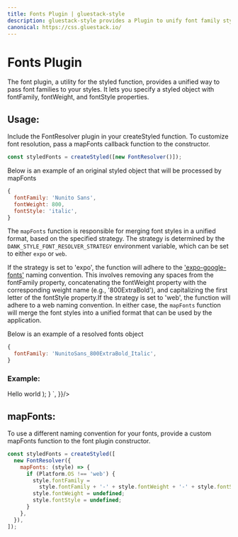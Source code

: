 ```yaml
---
title: Fonts Plugin | gluestack-style
description: gluestack-style provides a Plugin to unify font family styles across platforms.
canonical: https://css.gluestack.io/
---
```



<Meta title="plugins/Fonts Plugin" />

# Fonts Plugin

The font plugin, a utility for the styled function, provides a unified way to pass font families to your styles. It lets you specify a styled object with fontFamily, fontWeight, and fontStyle properties.

## Usage:

Include the FontResolver plugin in your createStyled function. To customize font resolution, pass a mapFonts callback function to the constructor.

```js
const styledFonts = createStyled([new FontResolver()]);
```

Below is an example of an original styled object that will be processed by mapFonts

```js
{
  fontFamily: 'Nunito Sans',
  fontWeight: 800,
  fontStyle: 'italic',
}
```

The `mapFonts` function is responsible for merging font styles in a unified format, based on the specified strategy. The strategy is determined by the `DANK_STYLE_FONT_RESOLVER_STRATEGY` environment variable, which can be set to either `expo` or `web`.

If the strategy is set to 'expo', the function will adhere to the ['expo-google-fonts'](https://github.com/expo/google-fonts/tree/master/font-packages/dev#readme) naming convention. This involves removing any spaces from the fontFamily property, concatenating the fontWeight property with the corresponding weight name (e.g., '800ExtraBold'), and capitalizing the first letter of the fontStyle property.If the strategy is set to 'web', the function will adhere to a web naming convention. In either case, the `mapFonts` function will merge the font styles into a unified format that can be used by the application.

Below is an example of a resolved fonts object

```js
{
  fontFamily: 'NunitoSans_800ExtraBold_Italic',
}
```

### Example:

<AppProvider>
  <CodePreview
    showArgsController={false}
    metaData={{
      scope: {
        createStyled,
        FontResolver,
        Text,
        Provider: StyledProvider,
        config,
      },
      code: `
      function App () {
        const styledFonts = createStyled([new FontResolver({})]);
        const StyledText = styledFonts(Text, {
          fontFamily: 'Nunito Sans',
          fontWeight: 800,
          fontStyle: 'italic',
          fontSize: '$xl',
          color: '$black',
          _dark: {
            color: '$white'
          },
        });
        return (
         <Provider config={config}>
            <StyledText>
              Hello world
            </StyledText>
          </Provider>
        );
      }
      `,
    }}/>

</AppProvider>

<br />

## mapFonts:

To use a different naming convention for your fonts, provide a custom mapFonts function to the font plugin constructor.

```js
const styledFonts = createStyled([
  new FontResolver({
    mapFonts: (style) => {
      if (Platform.OS !== 'web') {
        style.fontFamily =
          style.fontFamily + '-' + style.fontWeight + '-' + style.fontStyle;
        style.fontWeight = undefined;
        style.fontStyle = undefined;
      }
    },
  }),
]);
```
